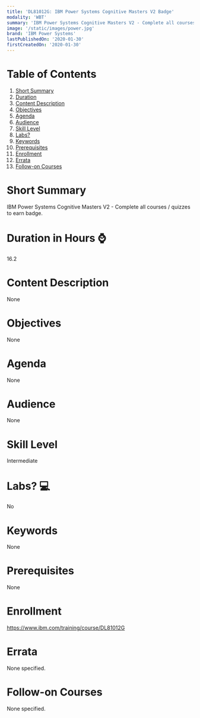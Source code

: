```yaml
---
title: 'DL81012G: IBM Power Systems Cognitive Masters V2 Badge'
modality: 'WBT'
summary: 'IBM Power Systems Cognitive Masters V2 - Complete all courses / quizzes to earn badge.'
image: '/static/images/power.jpg'
brand: 'IBM Power Systems'
lastPublishedOn: '2020-01-30'
firstCreatedOn: '2020-01-30'
---
```

# Table of Contents
1.  [Short Summary](#short-summary)
2.  [Duration](#duration-in-hours-)
3.  [Content Description](#content-description)
4.  [Objectives](#objectives)
5.  [Agenda](#agenda)
6.  [Audience](#audience)
7.  [Skill Level](#skill-level)
8.  [Labs?](#labs-)
9.  [Keywords](#keywords)
10. [Prerequisites](#prerequisites)
11. [Enrollment](#enrollment)
12. [Errata](#errata)
13. [Follow-on Courses](#follow-on-courses)

# Short Summary
IBM Power Systems Cognitive Masters V2 - Complete all courses / quizzes to earn badge.

# Duration in Hours ⌚
16.2

# Content Description
None

# Objectives
None

# Agenda
None

# Audience
None

# Skill Level
Intermediate

# Labs? 💻
No

# Keywords
None

# Prerequisites
None

# Enrollment
https://www.ibm.com/training/course/DL81012G

# Errata
None specified.

# Follow-on Courses
None specified.

